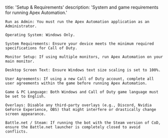 title: 'Setup & Requirements' description: 'System and game requirements for running Apex Automation.'

    Run as Admin: You must run the Apex Automation application as an Administrator.

    Operating System: Windows Only.

    System Requirements: Ensure your device meets the minimum required specifications for Call of Duty.

    Monitor Setup: If using multiple monitors, run Apex Automation on your main monitor.

    Desktop Screen Text: Ensure Windows text size scaling is set to 100%.

    User Agreements: If using a new Call of Duty account, complete all user agreements within the game before running Apex Automation.

    Game & PC Language: Both Windows and Call of Duty game language must be set to English.

    Overlays: Disable any third-party overlays (e.g., Discord, Nvidia GeForce Experience, OBS) that might interfere or drastically change screen appearance.

    Battle.net / Steam: If running the bot with the Steam version of CoD, ensure the Battle.net launcher is completely closed to avoid conflicts.